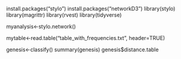 install.packages("stylo")
install.packages("networkD3")
library(stylo)
library(magrittr)
library(rvest)
library(tidyverse)


myanalysis<-stylo.network()

mytable<-read.table("table_with_frequencies.txt", header=TRUE)

genesis<-classify()
summary(genesis)
genesis$distance.table

